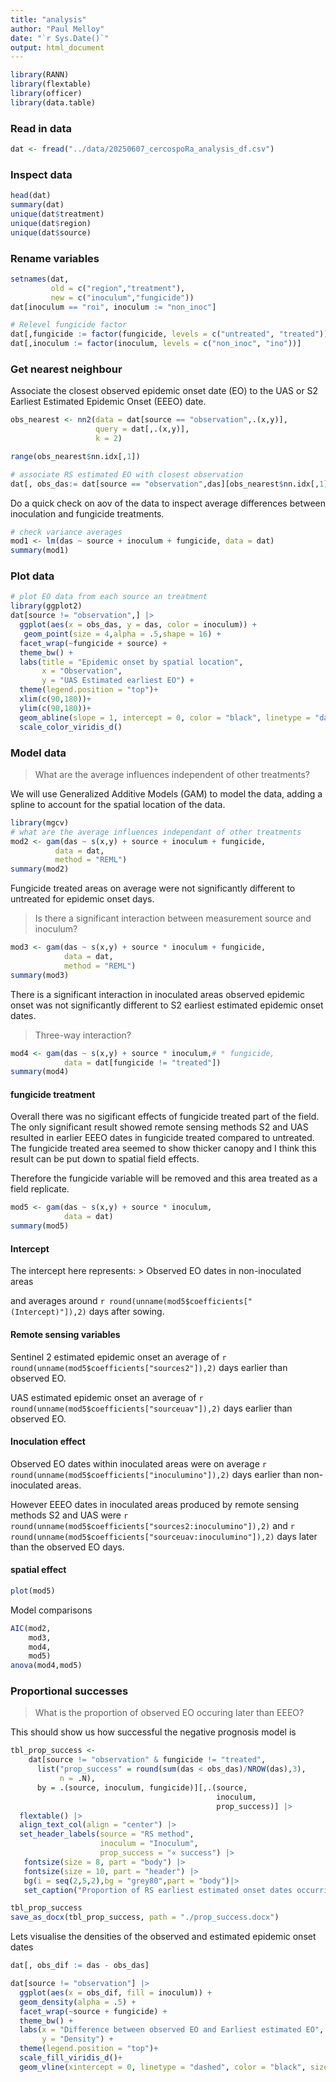 ```yaml
---
title: "analysis"
author: "Paul Melloy"
date: "`r Sys.Date()`"
output: html_document
---
```


```r
library(RANN)
library(flextable)
library(officer)
library(data.table)
```

### Read in data
```r
dat <- fread("../data/20250607_cercospoRa_analysis_df.csv")
```

### Inspect data
```r
head(dat)
summary(dat)
unique(dat$treatment)
unique(dat$region)
unique(dat$source)
```

### Rename variables  
```r
setnames(dat,
         old = c("region","treatment"),
         new = c("inoculum","fungicide"))
dat[inoculum == "roi", inoculum := "non_inoc"]

# Relevel fungicide factor
dat[,fungicide := factor(fungicide, levels = c("untreated", "treated"))]
dat[,inoculum := factor(inoculum, levels = c("non_inoc", "ino"))]
```

### Get nearest neighbour
Associate the closest observed epidemic onset date (EO) to the UAS or S2 
Earliest Estimated Epidemic Onset (EEEO) date.  

```r
obs_nearest <- nn2(data = dat[source == "observation",.(x,y)],
                   query = dat[,.(x,y)],
                   k = 2)

range(obs_nearest$nn.idx[,1])

# associate RS estimated EO with closest observation
dat[, obs_das:= dat[source == "observation",das][obs_nearest$nn.idx[,1]]]
```

Do a quick check on aov of the data to inspect average differences between 
inoculation and fungicide treatments.

```r
# check variance averages 
mod1 <- lm(das ~ source + inoculum + fungicide, data = dat)
summary(mod1)
```

### Plot data
```r
# plot EO data from each source an treatment
library(ggplot2)
dat[source != "observation",] |>
  ggplot(aes(x = obs_das, y = das, color = inoculum)) +
   geom_point(size = 4,alpha = .5,shape = 16) +
  facet_wrap(~fungicide + source) +
  theme_bw() +
  labs(title = "Epidemic onset by spatial location",
       x = "Observation",
       y = "UAS Estimated earliest EO") +
  theme(legend.position = "top")+
  xlim(c(90,180))+
  ylim(c(90,180))+
  geom_abline(slope = 1, intercept = 0, color = "black", linetype = "dashed")+
  scale_color_viridis_d()
```

### Model data  

> What are the average influences independent of other treatments?  

We will use Generalized Additive Models (GAM) to model the data, adding a spline
to account for the spatial location of the data.  

```r
library(mgcv)
# what are the average influences independant of other treatments
mod2 <- gam(das ~ s(x,y) + source + inoculum + fungicide,
          data = dat,
          method = "REML")
summary(mod2)
```

Fungicide treated areas on average were not significantly different to untreated
for epidemic onset days.  

> Is there a significant interaction between measurement source and inoculum?  

```r
mod3 <- gam(das ~ s(x,y) + source * inoculum + fungicide,
            data = dat,
            method = "REML")
summary(mod3)
```

There is a significant interaction in inoculated areas observed epidemic onset 
was not significantly different to S2 earliest estimated epidemic onset dates.  

> Three-way interaction?  

```r
mod4 <- gam(das ~ s(x,y) + source * inoculum,# * fungicide,
            data = dat[fungicide != "treated"])
summary(mod4)
```

#### fungicide treatment  

Overall there was no sigificant effects of fungicide treated part of the field.
The only significant result showed remote sensing methods S2 and UAS resulted in
earlier EEEO dates in fungicide treated compared to untreated.  
The fungicide treated area seemed to show thicker canopy and I think this result
can be put down to spatial field effects.  

Therefore the fungicide variable will be removed and this area treated as a 
field replicate.  

```r
mod5 <- gam(das ~ s(x,y) + source * inoculum,
            data = dat)
summary(mod5)
```
#### Intercept  
The intercept here represents:
 > Observed EO dates in non-inoculated areas  

and averages around `r round(unname(mod5$coefficients["(Intercept)"]),2)` days
after sowing.  
  
#### Remote sensing variables  
Sentinel 2 estimated epidemic onset an average of `r round(unname(mod5$coefficients["sources2"]),2)`
days earlier than observed EO.  

UAS estimated epidemic onset an average of `r round(unname(mod5$coefficients["sourceuav"]),2)`
days earlier than observed EO.  

#### Inoculation effect

Observed EO dates within inoculated areas were on average `r round(unname(mod5$coefficients["inoculumino"]),2)`
days earlier than non-inoculated areas.  

However EEEO dates in inoculated areas produced by remote sensing methods S2 and UAS were
`r round(unname(mod5$coefficients["sources2:inoculumino"]),2)` and 
`r round(unname(mod5$coefficients["sourceuav:inoculumino"]),2)` days later than
the observed EO days.  

#### spatial effect  
```r
plot(mod5)
```

Model comparisons

```r
AIC(mod2,
    mod3,
    mod4,
    mod5)
anova(mod4,mod5)
```


### Proportional successes 

> What is the proportion of observed EO occuring later than EEEO?  

This should show us how successful the negative prognosis model is

```r
tbl_prop_success <- 
    dat[source != "observation" & fungicide != "treated", 
      list("prop_success" = round(sum(das < obs_das)/NROW(das),3),
           n = .N), 
      by = .(source, inoculum, fungicide)][,.(source,
                                              inoculum,
                                              prop_success)] |>
  flextable() |>
  align_text_col(align = "center") |>
  set_header_labels(source = "RS method",
                    inoculum = "Inoculum",
                    prop_success = "∝ success") |>
   fontsize(size = 8, part = "body") |>
   fontsize(size = 10, part = "header") |>
   bg(i = seq(2,5,2),bg = "grey80",part = "body")|>
   set_caption("Proportion of RS earliest estimated onset dates occurring prior to observed epidemic onset")

tbl_prop_success
save_as_docx(tbl_prop_success, path = "./prop_success.docx")
```


Lets visualise the densities of the observed and estimated epidemic onset dates

```r
dat[, obs_dif := das - obs_das]

dat[source != "observation"] |>
  ggplot(aes(x = obs_dif, fill = inoculum)) +
  geom_density(alpha = .5) +
  facet_wrap(~source + fungicide) +
  theme_bw() +
  labs(x = "Difference between observed EO and Earliest estimated EO",
       y = "Density") +
  theme(legend.position = "top")+
  scale_fill_viridis_d()+
  geom_vline(xintercept = 0, linetype = "dashed", color = "black", size = 1)

```





